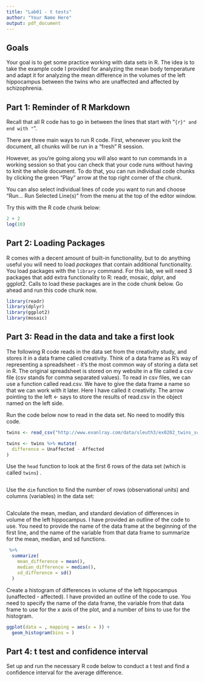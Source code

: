 ```yaml
---
title: "Lab01 - t tests"
author: "Your Name Here"
output: pdf_document
---
```


## Goals

Your goal is to get some practice working with data sets in R.  The idea is to take the example code I provided for analyzing the mean body temperature and adapt it for analyzing the mean difference in the volumes of the left hippocampus between the twins who are unaffected and affected by schizophrenia.

## Part 1: Reminder of R Markdown

Recall that all R code has to go in between the lines that start with "```{r}" and end with "```".

There are three main ways to run R code.  First, whenever you knit the document, all chunks will be run in a "fresh" R session.

However, as you're going along you will also want to run commands in a working session so that you can check that your code runs without having to knit the whole document.  To do that, you can run individual code chunks by clicking the green "Play" arrow at the top right corner of the chunk.

You can also select individual lines of code you want to run and choose "Run... Run Selected Line(s)" from the menu at the top of the editor window.

Try this with the R code chunk below:

```r
2 + 2
log(10)
```

## Part 2: Loading Packages

R comes with a decent amount of built-in functionality, but to do anything useful you will need to load *packages* that contain additional functionality.  You load packages with the `library` command.  For this lab, we will need 3 packages that add extra functionality to R: readr, mosaic, dplyr, and ggplot2.  Calls to load these packages are in the code chunk below.  Go ahead and run this code chunk now.

```r
library(readr)
library(dplyr)
library(ggplot2)
library(mosaic)
```

## Part 3: Read in the data and take a first look

The following R code reads in the data set from the creativity study, and stores it in a data frame called creativity.  Think of a data frame as R's way of representing a spreadsheet - it's the most common way of storing a data set in R.  The original spreadsheet is stored on my website in a file called a csv file (csv stands for comma separated values).  To read in csv files, we can use a function called read.csv.  We have to give the data frame a name so that we can work with it later.  Here I have called it creativity.  The arrow pointing to the left <- says to store the results of read.csv in the object named on the left side.

Run the code below now to read in the data set.  No need to modify this code.

```r
twins <- read_csv("http://www.evanlray.com/data/sleuth3/ex0202_twins_schizophrenia.csv")

twins <- twins %>% mutate(
  difference = Unaffected - Affected
)
```

Use the `head` function to look at the first 6 rows of the data set (which is called `twins`) .

```r

```

Use the `dim` function to find the number of rows (observational units) and columns (variables) in the data set:

```r

```

Calculate the mean, median, and standard deviation of differences in volume of the left hippocampus.  I have provided an outline of the code to use.  You need to provide the name of the data frame at the beginning of the first line, and the name of the variable from that data frame to summarize for the mean, median, and sd functions.

```r
 %>%
  summarize(
    mean_difference = mean(),
    median_difference = median(),
    sd_difference = sd()
  )
```

Create a histogram of differences in volume of the left hippocampus (unaffected - affected).  I have provided an outline of the code to use.  You need to specify the name of the data frame, the variable from that data frame to use for the x axis of the plot, and a number of bins to use for the histogram.

```r
ggplot(data = , mapping = aes(x = )) +
  geom_histogram(bins = )
```

## Part 4: t test and confidence interval

Set up and run the necessary R code below to conduct a t test and find a confidence interval for the average difference.

```r

```
